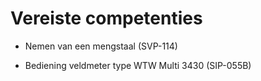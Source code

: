 # Vereiste competenties

-   Nemen van een mengstaal (SVP-114)

-   Bediening veldmeter type WTW Multi 3430 (SIP-055B)

